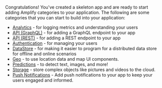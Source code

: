 Congratulations! You've created a skeleton app and are ready to start adding Amplify categories to your application. The following are some categories that you can start to build into your application:

- [Analytics](/gen1/[platform]/build-a-backend/more-features/analytics/set-up-analytics/) - for logging metrics and understanding your users
- [API (GraphQL)](/gen1/[platform]/build-a-backend/graphqlapi/set-up-graphql-api/) - for adding a GraphQL endpoint to your app
- [API (REST)](/gen1/[platform]/build-a-backend/restapi/set-up-rest-api/) - for adding a REST endpoint to your app
- [Authentication](/gen1/[platform]/build-a-backend/auth/set-up-auth/) - for managing your users
- [DataStore](/gen1/[platform]/build-a-backend/more-features/datastore/set-up-datastore/) - for making it easier to program for a distributed data store for offline and online scenarios
- [Geo](/gen1/[platform]/build-a-backend/more-features/geo/set-up-geo/) - to use location data and map UI components.
- [Predictions](/gen1/[platform]/build-a-backend/more-features/predictions/set-up-predictions/) - to detect text, images, and more!
- [Storage](/gen1/[platform]/build-a-backend/storage/set-up-storage/) - store complex objects like pictures and videos to the cloud.
- [Push Notifications](/gen1/[platform]/build-a-backend/push-notifications/set-up-push-notifications/) - Add push notifications to your app to keep your users engaged and informed.
